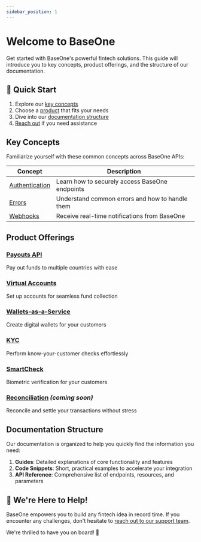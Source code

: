 ```yaml
---
sidebar_position: 1
---
```


# Welcome to BaseOne

Get started with BaseOne's powerful fintech solutions. This guide will introduce you to key concepts, product offerings, and the structure of our documentation.

## 🚀 Quick Start

1. Explore our [key concepts](#key-concepts)
2. Choose a [product](#product-offerings) that fits your needs
3. Dive into our [documentation structure](#documentation-structure)
4. [Reach out](/docs/intro#-were-here-to-help) if you need assistance

## Key Concepts

Familiarize yourself with these common concepts across BaseOne APIs:

| Concept                                 | Description                                     |
| --------------------------------------- | ----------------------------------------------- |
| [Authentication](/docs/authentication/) | Learn how to securely access BaseOne endpoints  |
| [Errors](/api/errors)                   | Understand common errors and how to handle them |
| [Webhooks](/docs/webhooks/)             | Receive real-time notifications from BaseOne    |

## Product Offerings

<div style={{display: 'flex', justifyContent: 'space-between', flexWrap: 'wrap'}}>

<div style={{flex: 1, minWidth: '200px', margin: '10px', padding: '15px', border: '1px solid #e0e0e0', borderRadius: '5px'}}>

### [Payouts API](https://developer.baseone.co/docs/payouts)

Pay out funds to multiple countries with ease

</div>

<div style={{flex: 1, minWidth: '200px', margin: '10px', padding: '15px', border: '1px solid #e0e0e0', borderRadius: '5px'}}>

### [Virtual Accounts](https://developer.baseone.co/docs/virtualaccounts)

Set up accounts for seamless fund collection

</div>

<div style={{flex: 1, minWidth: '200px', margin: '10px', padding: '15px', border: '1px solid #e0e0e0', borderRadius: '5px'}}>

### [Wallets-as-a-Service](https://developer.baseone.co/docs/wallets)

Create digital wallets for your customers

</div>

<div style={{flex: 1, minWidth: '200px', margin: '10px', padding: '15px', border: '1px solid #e0e0e0', borderRadius: '5px'}}>

### [KYC](https://developer.baseone.co/reference/bvn-legacy-basic)

Perform know-your-customer checks effortlessly

</div>

<div style={{flex: 1, minWidth: '200px', margin: '10px', padding: '15px', border: '1px solid #e0e0e0', borderRadius: '5px'}}>

### [SmartCheck](https://developer.baseone.co/reference/bvn-legacy-basic)

Biometric verification for your customers

</div>

<div style={{flex: 1, minWidth: '200px', margin: '10px', padding: '15px', border: '1px solid #e0e0e0', borderRadius: '5px'}}>

### [Reconciliation](https://developer.baseone.co/reference/bvn-legacy-basic) _(coming soon)_

Reconcile and settle your transactions without stress

</div>

</div>

## Documentation Structure

Our documentation is organized to help you quickly find the information you need:

1. **Guides**: Detailed explanations of core functionality and features
2. **Code Snippets**: Short, practical examples to accelerate your integration
3. **API Reference**: Comprehensive list of endpoints, resources, and parameters

## 💬 We're Here to Help!

BaseOne empowers you to build any fintech idea in record time. If you encounter any challenges, don't hesitate to [reach out to our support team](mailto:support@baseone.co).

We're thrilled to have you on board! 💙
